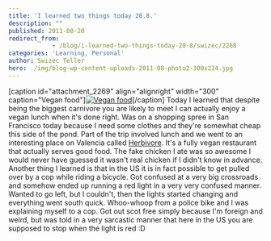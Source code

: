 ```yaml
---
title: 'I learned two things today 20.8.'
description: ""
published: 2011-08-20
redirect_from: 
            - /blog/i-learned-two-things-today-20-8/swizec/2268
categories: 'Learning, Personal'
author: Swizec Teller
hero: ./img/blog-wp-content-uploads-2011-08-photo2-300x224.jpg
---
```

\[caption id="attachment_2269" align="alignright" width="300" caption="Vegan food"][![](./img/blog-wp-content-uploads-2011-08-photo2-300x224.jpg "Vegan food")](http://swizec.com/blog/wp-content/uploads/2011/08/photo2.jpg)\[/caption] Today I learned that despite being the biggest carnivore you are likely to meet I can actually enjoy a vegan lunch when it's done right. Was on a shopping spree in San Francisco today because I need some clothes and they're somewhat cheap this side of the pond. Part of the trip involved lunch and we went to an interesting place on Valencia called [Herbivore](http://www.herbivorerestaurant.com/). It's a fully vegan restaurant that actually serves good food. The fake chicken I ate was so awesome I would never have guessed it wasn't real chicken if I didn't know in advance. Another thing I learned is that in the US it is in fact possible to get pulled over by a cop while riding a bicycle. Got confused at a very big crossroads and somehow ended up running a red light in a very very confused manner. Wanted to go left, but I couldn't, then the lights started changing and everything went south quick. Whoo-whoop from a police bike and I was explaining myself to a cop. Got out scot free simply because I'm foreign and weird, but was told in a very sarcastic manner that here in the US you are supposed to stop when the light is red :D